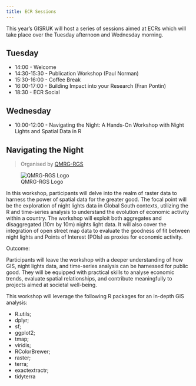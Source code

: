 ```yaml
---
title: ECR Sessions
---
```


This year's GISRUK will host a series of sessions aimed at ECRs which will take
place over the Tuesday afternoon and Wednesday morning.

## Tuesday

* 14:00 - Welcome
* 14:30-15:30 - Publication Workshop (Paul Norman)
* 15:30-16:00 - Coffee Break
* 16:00-17:00 - Building Impact into your Research (Fran Pontin)
* 18:30 - ECR Social

## Wednesday

* 10:00-12:00 - Navigating the Night: A Hands-On Workshop with Night Lights and Spatial Data
in R

## Navigating the Night

> Organised by [QMRG-RGS](https://twitter.com/qmrg_rgs_ibg)

![QMRG-RGS Logo](../img/logos/qmrg-rgs-ibg_logo.jpeg)

In this workshop, participants will delve into the realm of raster data to harness the power of spatial data for the greater good. 
The focal point will be the exploration of night lights data in Global South contexts, utilizing the R and time-series analysis to understand the evolution of economic activity within a country. 
The workshop will exploit both aggregates and disaggregated (10m by 10m) nights light data. 
It will also cover the integration of open street map data to evaluate the goodness of fit between night lights and Points of Interest (POIs) as proxies for economic activity.

Outcome:

Participants will leave the workshop with a deeper understanding of how GIS, night lights data, and time-series analysis can be harnessed for public good. 
They will be equipped with practical skills to analyse economic trends, evaluate spatial relationships, and contribute meaningfully to projects aimed at societal well-being.

This workshop will leverage the following R packages for an in-depth GIS analysis:

* R.utils;
* dplyr;
* sf;
* ggplot2;
* tmap;
* viridis;
* RColorBrewer;
* raster;
* terra;
* exactextractr;
* tidyterra



